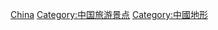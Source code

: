 {{Commons cat|Beaches of China}}

[[Category:各國沙灘|China]]
[[Category:中国旅游景点|Category:中国旅游景点]]
[[Category:中國地形|Category:中國地形]]